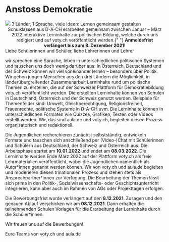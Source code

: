 
# Anstoss Demokratie

<Image src="/images/header_m3.svg" />
<Heading>3 Länder, 1 Sprache, viele Ideen: Lernen gemeinsam gestalten</Heading>

<Center>
  <Info>
    Schulklassen aus D-A-CH erarbeiten gemeinsam zwischen Januar – März 2022
    interaktive Lerninhalte zur politischen Bildung, welche durch uns redigiert
    und auf voty.ch veröffentlicht werden.{" "}
    <strong>Anmeldefrist verlängert bis zum 8. Dezember 2021!</strong>
  </Info>
</Center>

<FeedbackPlain title="Ja, wir wären gern dabei:" />

<Text fontSize="1" mt={4} mb={5}>
Liebe Schülerinnen und Schüler, liebe Lehrerinnen und Lehrer

wir sprechen eine Sprache, leben in unterschiedlichen politischen Systemen und tauschen uns doch wenig darüber aus: In Österreich, Deutschland und der Schweiz können wir viel voneinander lernen – besonders über Politik. Wir geben jungen Menschen aus den drei Ländern die Möglichkeit, in länderübergreifender Zusammenarbeit Lerninhalte rund um politische Themen zu erstellen, die auf der Schweizer Plattform für Demokratiebildung voty.ch veröffentlicht werden. Die erstellten Lerninhalte können von Schulen in Deutschland, Österreich und der Schweiz genutzt werden. Beispiele für Themenfelder sind: Umwelt, Gleichberechtigung, Religionsfreiheit, Frauenrechte, politische Systeme in D-A-CH uvm. Die Lerninhalte können in unterschiedlichen Formaten wie Quizzes, Grafiken, Texten oder Videos erstellt werden. Wir, das sind aula.de und voty.ch, begleiten diesen Prozess organisatorisch und redaktionell.

Die Jugendlichen recherchieren zunächst selbstständig, entwickeln Formate und tauschen sich anschließend per (Video-)Chat mit Schülerinnen und Schülern aus Deutschland, der Schweiz und Österreich aus. Die Arbeitsphase startet am <strong>10.01.2022</strong> und endet am <strong>08.03.2022</strong>. Die Lerninhalte werden Ende März 2022 auf der Plattform voty.ch als freie Lehrmaterialien veröffentlicht, wobei die Jugendlichen namentlich als Autor\*innen genannt werden können. Wir von voty.ch und aula.de begleiten und moderieren diesen trinationalen Prozess und stehen stets als Ansprechpartner\*innen zur Verfügung. Die Bearbeitung der Themen lässt sich prima in den Politik-, Sozialwissenschafts- oder Geschichtsunterricht integrieren, kann aber auch im Rahmen von AGs oder Projekttagen erfolgen.

Die Bewerbungsfrist wurde verlängert auf den <strong>8.12.2021</strong>. Zusagen und den genauen Ablauf verschicken wir am <strong>08.12.2021</strong>. Dann erhalten die teilnehmenden Schulen Vorlagen für die Erarbeitung der Lerninhalte durch die Schüler\*innen.

Wir freuen uns auf die Bewerbungen!

Eure Teams von voty.ch und aula.de

</Text>

<FeedbackPlain title="Ja, wir wären gern dabei:" />
